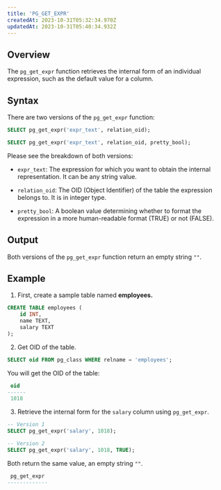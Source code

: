 ```yaml
---
title: 'PG_GET_EXPR'
createdAt: 2023-10-31T05:32:34.970Z
updatedAt: 2023-10-31T05:40:34.932Z
---
```


## **Overview**

The `pg_get_expr` function retrieves the internal form of an individual expression, such as the default value for a column.

## **Syntax**

There are two versions of the `pg_get_expr` function:
<CodeGroup>

```sql Version 1
SELECT pg_get_expr('expr_text', relation_oid);
```

```sql Version 2
SELECT pg_get_expr('expr_text', relation_oid, pretty_bool);
```
</CodeGroup>

Please see the breakdown of both versions:

*   `expr_text`: The expression for which you want to obtain the internal representation. It can be any string value.

*   `relation_oid`: The OID (Object Identifier) of the table the expression belongs to. It is in integer type.

*   `pretty_bool`: A boolean value determining whether to format the expression in a more human-readable format (TRUE) or not (FALSE).&#x20;

## **Output**

Both versions of the `pg_get_expr` function return an empty string `""`.

## **Example**

1. First, create a sample table named **employees.**

```sql
CREATE TABLE employees (
    id INT,
    name TEXT,
    salary TEXT
);
```

2. Get OID of the table.

```sql
SELECT oid FROM pg_class WHERE relname = 'employees';
```

You will get the OID of the table:

```sql
 oid  
------
 1018
```

3. Retrieve the internal form for the `salary` column using `pg_get_expr`.

```sql
-- Version 1
SELECT pg_get_expr('salary', 1018);

-- Version 2
SELECT pg_get_expr('salary', 1018, TRUE);
```

Both return the same value, an empty string `""`.

```sql
 pg_get_expr 
-------------
 
```


